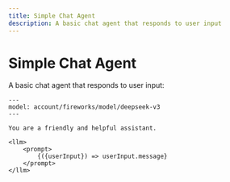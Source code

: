 ```yaml
---
title: Simple Chat Agent
description: A basic chat agent that responds to user input
---
```


# Simple Chat Agent

A basic chat agent that responds to user input:

```mdx
---
model: account/fireworks/model/deepseek-v3
---

You are a friendly and helpful assistant.

<llm>
    <prompt>
        {({userInput}) => userInput.message}
    </prompt>
</llm>
